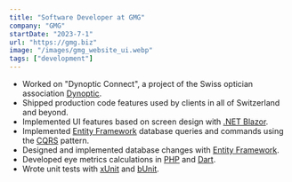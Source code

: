 ```yaml
---
title: "Software Developer at GMG"
company: "GMG"
startDate: "2023-7-1"
url: "https://gmg.biz"
image: "/images/gmg_website_ui.webp"
tags: ["development"]
---
```


- Worked on "Dynoptic Connect", a project of the Swiss optician association [Dynoptic](https://dynoptic.ch).
- Shipped production code features used by clients in all of Switzerland and beyond.
- Implemented UI features based on screen design with [.NET Blazor](https://dotnet.microsoft.com/en-us/apps/aspnet/web-apps/blazor).
- Implemented [Entity Framework](https://learn.microsoft.com/en-us/ef/) database queries and commands using the [CQRS](https://de.wikipedia.org/wiki/Command-Query-Responsibility-Segregation) pattern.
- Designed and implemented database changes with [Entity Framework](https://learn.microsoft.com/en-us/ef/).
- Developed eye metrics calculations in [PHP](https://www.php.net/) and [Dart](https://dart.dev/).
- Wrote unit tests with [xUnit](https://xunit.net) and [bUnit](https://bunit.dev/).
